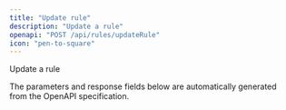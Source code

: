 ```yaml
---
title: "Update rule"
description: "Update a rule"
openapi: "POST /api/rules/updateRule"
icon: "pen-to-square"
---
```


Update a rule

<Note>
The parameters and response fields below are automatically generated from the OpenAPI specification.
</Note>
